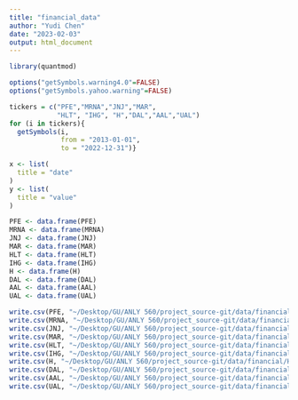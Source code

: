 ```yaml
---
title: "financial_data"
author: "Yudi Chen"
date: "2023-02-03"
output: html_document
---
```

```r
library(quantmod)
```

```r
options("getSymbols.warning4.0"=FALSE)
options("getSymbols.yahoo.warning"=FALSE)

tickers = c("PFE","MRNA","JNJ","MAR", 
            "HLT", "IHG", "H","DAL","AAL","UAL")
for (i in tickers){
  getSymbols(i,
             from = "2013-01-01",
             to = "2022-12-31")}

x <- list(
  title = "date"
)
y <- list(
  title = "value"
)

PFE <- data.frame(PFE)
MRNA <- data.frame(MRNA)
JNJ <- data.frame(JNJ)
MAR <- data.frame(MAR)
HLT <- data.frame(HLT)
IHG <- data.frame(IHG)
H <- data.frame(H)
DAL <- data.frame(DAL)
AAL <- data.frame(AAL)
UAL <- data.frame(UAL)

write.csv(PFE, "~/Desktop/GU/ANLY 560/project_source-git/data/financial/PFE.csv",row.names = TRUE)
write.csv(MRNA, "~/Desktop/GU/ANLY 560/project_source-git/data/financial/MRNA.csv",row.names = TRUE)
write.csv(JNJ, "~/Desktop/GU/ANLY 560/project_source-git/data/financial/JNJ.csv",row.names = TRUE)
write.csv(MAR, "~/Desktop/GU/ANLY 560/project_source-git/data/financial/MAR.csv",row.names = TRUE)
write.csv(HLT, "~/Desktop/GU/ANLY 560/project_source-git/data/financial/HLT.csv",row.names = TRUE)
write.csv(IHG, "~/Desktop/GU/ANLY 560/project_source-git/data/financial/IHG.csv",row.names = TRUE)
write.csv(H, "~/Desktop/GU/ANLY 560/project_source-git/data/financial/H.csv",row.names = TRUE)
write.csv(DAL, "~/Desktop/GU/ANLY 560/project_source-git/data/financial/DAL.csv",row.names = TRUE)
write.csv(AAL, "~/Desktop/GU/ANLY 560/project_source-git/data/financial/AAL.csv",row.names = TRUE)
write.csv(UAL, "~/Desktop/GU/ANLY 560/project_source-git/data/financial/UAL.csv",row.names = TRUE)
```

